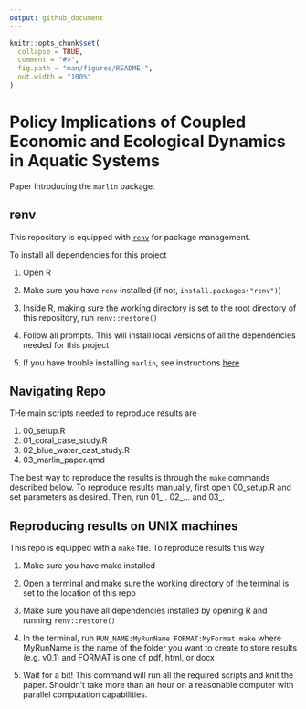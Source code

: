 ```yaml
---
output: github_document
---
```


<!-- README.md is generated from README.Rmd. Please edit that file -->

```r
knitr::opts_chunk$set(
  collapse = TRUE,
  comment = "#>",
  fig.path = "man/figures/README-",
  out.width = "100%"
)
```

# Policy Implications of Coupled Economic and Ecological Dynamics in Aquatic Systems

Paper Introducing the `marlin` package. 

## renv

This repository is equipped with [`renv`](https://rstudio.github.io/renv/) for package management. 

To install all dependencies for this project

1. Open R

2. Make sure you have `renv` installed (if not, `install.packages("renv")`)

3. Inside R, making sure the working directory is set to the root directory of this repository, run `renv::restore()`

4. Follow all prompts. This will install local versions of all the dependencies needed for this project

5. If you have trouble installing `marlin`, see instructions [here](https://danovando.github.io/marlin/#installation-troubleshooting)

## Navigating Repo

THe main scripts needed to reproduce results are 

1. 00_setup.R
2. 01_coral_case_study.R
3. 02_blue_water_cast_study.R
4. 03_marlin_paper.qmd

The best way to reproduce the results is through the `make` commands described below. To reproduce results manually, first open 00_setup.R and set parameters as desired. Then, run 01_.. 02_... and 03_. 


## Reproducing results on UNIX machines



This repo is equipped with a `make` file. To reproduce results this way

1. Make sure you have make installed

2. Open a terminal and make sure the working directory of the terminal is set to the location of this repo

3. Make sure you have all dependencies installed by opening R and running `renv::restore()`

4. In the terminal, run `RUN_NAME:MyRunName FORMAT:MyFormat make` where MyRunName is the name of the folder you want to create to store results (e.g. v0.1) and FORMAT is one of pdf, html, or docx

5. Wait for a bit! This command will run all the required scripts and knit the paper. Shouldn't take more than an hour on a reasonable computer with parallel computation capabilities. 
